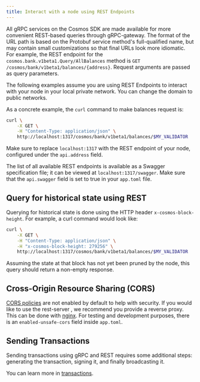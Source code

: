 ```yaml
---
title: Interact with a node using REST Endpoints
---
```


All gRPC services on the Cosmos SDK are made available for more convenient REST-based queries through gRPC-gateway. The format of the URL path is based on the Protobuf service method's full-qualified name, but may contain small customizations so that final URLs look more idiomatic. For example, the REST endpoint for the `cosmos.bank.v1beta1.Query/AllBalances` method is `GET /cosmos/bank/v1beta1/balances/{address}`. Request arguments are passed as query parameters.

The following examples assume you are using REST Endpoints to interact with your node in your local private network. You can change the domain to public networks.

As a concrete example, the `curl` command to make balances request is:

```bash
curl \
    -X GET \
    -H "Content-Type: application/json" \
    http://localhost:1317/cosmos/bank/v1beta1/balances/$MY_VALIDATOR
```

Make sure to replace `localhost:1317` with the REST endpoint of your node, configured under the `api.address` field.

The list of all available REST endpoints is available as a Swagger specification file; it can be viewed at `localhost:1317/swagger`. Make sure that the `api.swagger` field is set to true in your `app.toml` file.

## Query for historical state using REST

Querying for historical state is done using the HTTP header `x-cosmos-block-height`. For example, a curl command would look like:

```bash
curl \
    -X GET \
    -H "Content-Type: application/json" \
    -H "x-cosmos-block-height: 279256" \
    http://localhost:1317/cosmos/bank/v1beta1/balances/$MY_VALIDATOR
```

Assuming the state at that block has not yet been pruned by the node, this query should return a non-empty response.

## Cross-Origin Resource Sharing (CORS)

[CORS policies](https://developer.mozilla.org/en-US/docs/Web/HTTP/CORS) are not enabled by default to help with security. If you would like to use the rest-server , we recommend you provide a reverse proxy. This can be done with [nginx](https://www.nginx.com/). For testing and development purposes, there is an `enabled-unsafe-cors` field inside `app.toml`.

## Sending Transactions

Sending transactions using gRPC and REST requires some additional steps: generating the transaction, signing it, and finally broadcasting it.

You can learn more in [transactions](../defi/transactions.md "mention").
